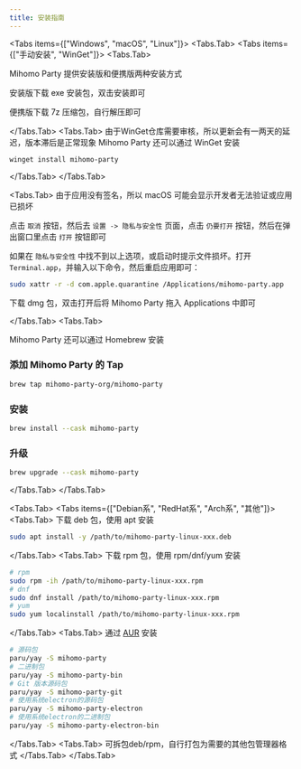 ```yaml
---
title: 安装指南
---
```



<Tabs items={["Windows", "macOS", "Linux"]}>
<Tabs.Tab>
<Tabs items={["手动安装", "WinGet"]}>
<Tabs.Tab>

Mihomo Party 提供安装版和便携版两种安装方式

安装版下载 exe 安装包，双击安装即可

便携版下载 7z 压缩包，自行解压即可

</Tabs.Tab>
<Tabs.Tab>
<Callout type="info">
由于WinGet仓库需要审核，所以更新会有一两天的延迟，版本滞后是正常现象
</Callout>
Mihomo Party 还可以通过 WinGet 安装

```shell
winget install mihomo-party
```

</Tabs.Tab>
</Tabs>
</Tabs.Tab>

<Tabs.Tab>
<Callout type="info">
由于应用没有签名，所以 macOS 可能会显示开发者无法验证或应用已损坏

点击 `取消` 按钮，然后去 `设置 -> 隐私与安全性` 页面，点击 `仍要打开` 按钮，然后在弹出窗口里点击 `打开` 按钮即可

如果在 `隐私与安全性` 中找不到以上选项，或启动时提示文件损坏。打开 `Terminal.app`，并输入以下命令，然后重启应用即可：

```bash
sudo xattr -r -d com.apple.quarantine /Applications/mihomo-party.app
```

</Callout>
<Tabs items={["手动安装", "Homebrew"]}>
<Tabs.Tab>

下载 dmg 包，双击打开后将 Mihomo Party 拖入 Applications 中即可

</Tabs.Tab>
<Tabs.Tab>

Mihomo Party 还可以通过 Homebrew 安装

### 添加 Mihomo Party 的 Tap

```bash
brew tap mihomo-party-org/mihomo-party
```

### 安装

```bash
brew install --cask mihomo-party
```

### 升级

```bash
brew upgrade --cask mihomo-party
```

</Tabs.Tab>
</Tabs>
</Tabs.Tab>

<Tabs.Tab>
<Tabs items={["Debian系", "RedHat系", "Arch系", "其他"]}>
<Tabs.Tab>
下载 deb 包，使用 apt 安装

```bash
sudo apt install -y /path/to/mihomo-party-linux-xxx.deb
```

</Tabs.Tab>
<Tabs.Tab>
下载 rpm 包，使用 rpm/dnf/yum 安装

```bash
# rpm
sudo rpm -ih /path/to/mihomo-party-linux-xxx.rpm
# dnf
sudo dnf install /path/to/mihomo-party-linux-xxx.rpm
# yum
sudo yum localinstall /path/to/mihomo-party-linux-xxx.rpm
```

</Tabs.Tab>
<Tabs.Tab>
通过 [AUR](https://aur.archlinux.org/packages?O=0&K=mihomo-party) 安装

```bash
# 源码包
paru/yay -S mihomo-party
# 二进制包
paru/yay -S mihomo-party-bin
# Git 版本源码包
paru/yay -S mihomo-party-git
# 使用系统electron的源码包
paru/yay -S mihomo-party-electron
# 使用系统electron的二进制包
paru/yay -S mihomo-party-electron-bin
```

</Tabs.Tab>
<Tabs.Tab>
可拆包deb/rpm，自行打包为需要的其他包管理器格式
</Tabs.Tab>
</Tabs>
</Tabs.Tab>

</Tabs>
